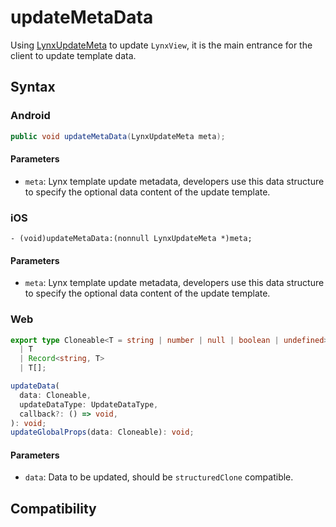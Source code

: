 # updateMetaData

Using [LynxUpdateMeta](/api/lynx-native-api/lynx-update-meta) to update `LynxView`, it is the main entrance for the client to update template data.

## Syntax

### Android

```java
public void updateMetaData(LynxUpdateMeta meta);
```

#### Parameters

- `meta`: Lynx template update metadata, developers use this data structure to specify the optional data content of the update template.

### iOS

```objc
- (void)updateMetaData:(nonnull LynxUpdateMeta *)meta;
```
#### Parameters

- `meta`: Lynx template update metadata, developers use this data structure to specify the optional data content of the update template.

### Web


```ts
export type Cloneable<T = string | number | null | boolean | undefined> =
  | T
  | Record<string, T>
  | T[];

updateData(
  data: Cloneable,
  updateDataType: UpdateDataType,
  callback?: () => void,
): void;
updateGlobalProps(data: Cloneable): void;
```

#### Parameters

- `data`: Data to be updated, should be `structuredClone` compatible.



## Compatibility


<LegacyCompatTable metadata="lynx-native-api/lynx-view/update-meta-data" />